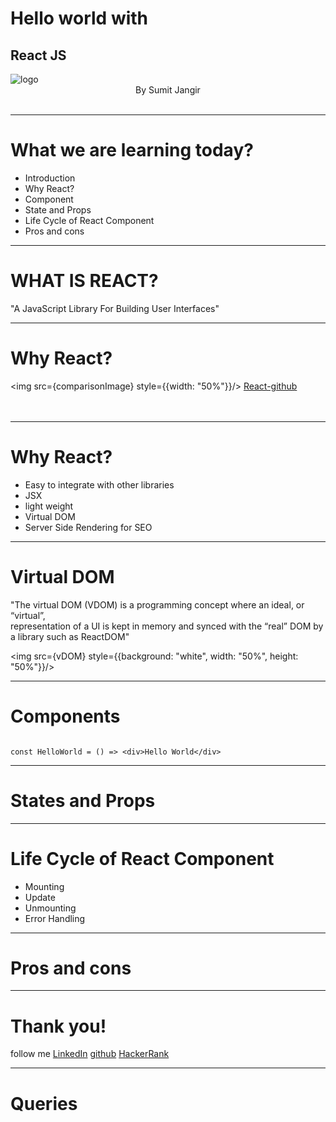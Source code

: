 


# Hello world with
## React JS

 <img src={logo} className="App-logo" alt="logo" />

<Footer>
<center>By Sumit Jangir</center>
<br/>
</Footer>

---

# What we are learning today?

- Introduction
- Why React?
- Component
- State and Props
- Life Cycle of React Component
- Pros and cons

---

# WHAT IS REACT?

"A JavaScript Library For Building User Interfaces"

---

# Why React?

<img src={comparisonImage} style={{width: "50%"}}/>
<a href="https://github.com/facebook/react">React-github</a>
<br/>
<br/>
<br/>

---

# Why React?

<Steps>

- Easy to integrate with other libraries
- JSX
- light weight
- Virtual DOM
- Server Side Rendering for SEO

</Steps>

---

# Virtual DOM

"The virtual DOM (VDOM) is a programming concept where an ideal, or “virtual”, <br/>representation of a UI is kept in memory and synced with the “real” DOM by a library such as ReactDOM"

<img src={vDOM} style={{background: "white", width: "50%", height: "50%"}}/>

---

# Components

```

const HelloWorld = () => <div>Hello World</div>

```

---

# States and Props

---

# Life Cycle of React Component

- Mounting
- Update
- Unmounting
- Error Handling

---

# Pros and cons

---

# Thank you!

follow me 
<a href="https://www.linkedin.com/in/jangirsumit/" target="_blank">LinkedIn</a>
<a href="https://github.com/JangirSumit" target="_blank">github</a>
<a href="https://www.hackerrank.com/SumitJangir" target="_blank">HackerRank</a>

---

# Queries

